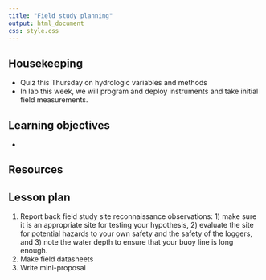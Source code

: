 ```yaml
---
title: "Field study planning"
output: html_document
css: style.css
---
```

## Housekeeping

* Quiz this Thursday on hydrologic variables and methods
* In lab this week, we will program and deploy instruments and take initial field measurements.

## Learning objectives

* 

## Resources

## Lesson plan

1. Report back field study site reconnaissance observations: 1) make sure it is an appropriate site for testing your hypothesis, 2) evaluate the site for potential hazards to your own safety and the safety of the loggers, and 3) note the water depth to ensure that your buoy line is long enough.
1. Make field datasheets
1. Write mini-proposal
